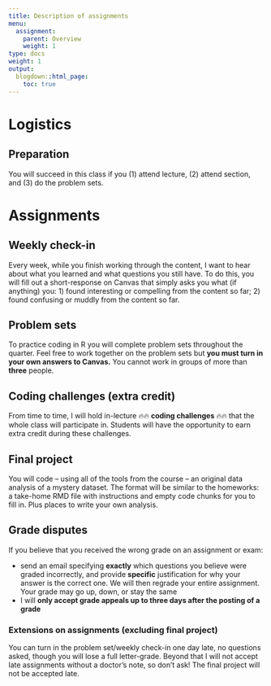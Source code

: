 ```yaml
---
title: Description of assignments
menu:
  assignment:
    parent: Overview
    weight: 1
type: docs
weight: 1
output:
  blogdown::html_page:
    toc: true
---
```



# Logistics


## Preparation

You will succeed in this class if you (1) attend lecture, (2) attend section, and (3) do the problem sets.



# Assignments


## Weekly check-in

Every week, while you finish working through the content, I want to hear about what you learned and what questions you still have. To do this, you will fill out a short-response on Canvas that simply asks you what (if anything) you: 1) found interesting or compelling from the content so far; 2) found confusing or muddly from the content so far. 



## Problem sets

To practice coding in R you will complete problem sets throughout the quarter. Feel free to work together on the problem sets but **you must turn in your own answers to Canvas.** You cannot work in groups of more than **three** people.


## Coding challenges (**extra credit**)

From time to time, I will hold in-lecture 🔥🔥 **coding challenges** 🔥🔥 that the whole class will participate in. Students will have the opportunity to earn extra credit during these challenges. 


## Final project


You will code -- using all of the tools from the course -- an original data analysis of a mystery dataset. The format will be similar to the homeworks: a take-home RMD file with instructions and empty code chunks for you to fill in. Plus places to write your own analysis. 


## Grade disputes

If you believe that you received the wrong grade on an assignment or exam:

-   send an email specifying **exactly** which questions you believe were graded incorrectly, and provide **specific** justification for why your answer is the correct one. We will then regrade your entire assignment. Your grade may go up, down, or stay the same
-   I will **only accept grade appeals up to three days after the posting of a grade**


### Extensions on assignments (excluding final project)

You can turn in the problem set/weekly check-in one day late, no questions asked, though you will lose a full letter-grade. Beyond that I will not accept late assignments without a doctor's note, so don't ask! The final project will not be accepted late. 

